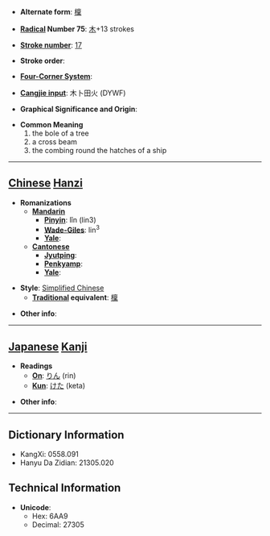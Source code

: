 * '''Alternate form''': [[檁]]

* '''[[Wiktionary:Chinese radical index| Radical]] Number 75''': [[Wiktionary:Chinese radical index 木|木]]+13 strokes

* '''[[Wiktionary:Chinese total strokes index|Stroke number]]''': [[Wiktionary:Chinese total strokes index 17|17]]

* '''Stroke order''': 

* '''[[Wiktionary:Chinese four corner index|Four-Corner System]]''': 

* '''[[Wiktionary:Chinese Cangjie index|Cangjie input]]''': 木卜田火 (DYWF)

* '''Graphical Significance and Origin''': 

* '''Common Meaning'''
*#the bole of a tree
*# a cross beam
*# the combing round the hatches of a ship


----

== [[Chinese]] [[Hanzi]] ==

* '''Romanizations'''
** '''[[Mandarin]]'''
*** '''[[Pinyin]]''': lǐn (lin3)
*** '''[[Wade-Giles]]''': lin<sup>3</sup>
*** '''[[Yale]]''': 
** '''[[Cantonese]]'''
*** '''[[Jyutping]]''':
*** '''[[Penkyamp]]''': 
*** '''[[Yale]]''': 

* '''Style''': [[Simplified Chinese]] 
** '''[[Traditional Chinese|Traditional]] equivalent''': [[檁]]

* '''Other info''': 

----

== [[Japanese]] [[Kanji]] ==

* '''Readings'''
** '''[[On]]''': [[りん]] (rin)
** '''[[Kun]]''': [[けた]] (keta)

* '''Other info''':  

----

== Dictionary Information ==

* KangXi: 0558.091
* Hanyu Da Zidian: 21305.020

== Technical Information ==

* '''Unicode''':
** Hex: 6AA9
** Decimal: 27305